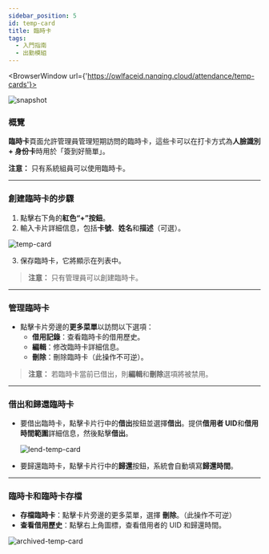 ```yaml
---
sidebar_position: 5
id: temp-card
title: 臨時卡
tags:
  - 入門指南
  - 出勤模組
---
```



<BrowserWindow url={'https://owlfaceid.nanqing.cloud/attendance/temp-cards'}>

![snapshot](/assets/attendance/temp-cards.png)

</BrowserWindow>

### 概覽

**臨時卡**頁面允許管理員管理短期訪問的臨時卡，這些卡可以在打卡方式為**人臉識別 + 身份卡**時用於「簽到好簡單」。

**注意：** 只有系統組員可以使用臨時卡。

---

### 創建臨時卡的步驟

1. 點擊右下角的**紅色“+”按鈕**。
2. 輸入卡片詳細信息，包括**卡號**、**姓名**和**描述**（可選）。

![temp-card](/assets/attendance/temp-card.png)

3. 保存臨時卡，它將顯示在列表中。

> **注意：** 只有管理員可以創建臨時卡。

---

### 管理臨時卡

- 點擊卡片旁邊的**更多菜單**以訪問以下選項：
  - **借用記錄**：查看臨時卡的借用歷史。
  - **編輯**：修改臨時卡詳細信息。
  - **刪除**：刪除臨時卡（此操作不可逆）。

> **注意：** 若臨時卡當前已借出，則**編輯**和**刪除**選項將被禁用。

---

### 借出和歸還臨時卡

- 要借出臨時卡，點擊卡片行中的**借出**按鈕並選擇**借出**。提供**借用者 UID**和**借用時間範圍**詳細信息，然後點擊**借出**。

  ![lend-temp-card](/assets/attendance/lend-temp-card.png)

- 要歸還臨時卡，點擊卡片行中的**歸還**按鈕，系統會自動填寫**歸還時間**。

---

### 臨時卡和臨時卡存檔

- **存檔臨時卡**：點擊卡片旁邊的更多菜單，選擇 **刪除**。（此操作不可逆）
- **查看借用歷史**：點擊右上角圖標，查看借用者的 UID 和歸還時間。

![archived-temp-card](/assets/attendance/archived-temp-card.png)
